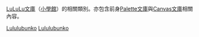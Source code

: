[[LuLuLu文庫|LuLuLu文庫]]（[[小學館|小學館]]）的相關類別。亦包含前身[[Palette文庫|Palette文庫]]與[[Canvas文庫|Canvas文庫]]相關內容。

{{DEFAULTSORT:Lululubunko}}
[[Category:小學館|Lululubunko]]
[[Category:日本輕小說文庫|Lululubunko]]